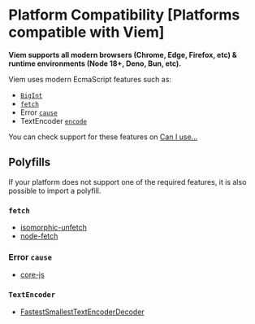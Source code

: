 # Platform Compatibility [Platforms compatible with Viem]

**Viem supports all modern browsers (Chrome, Edge, Firefox, etc) & runtime environments (Node 18+, Deno, Bun, etc).**

Viem uses modern EcmaScript features such as:

- [`BigInt`](https://developer.mozilla.org/en-US/docs/Web/JavaScript/Reference/Global_Objects/BigInt)
- [`fetch`](https://developer.mozilla.org/en-US/docs/Web/API/Fetch_API)
- Error [`cause`](https://developer.mozilla.org/en-US/docs/Web/JavaScript/Reference/Global_Objects/Error/cause)
- TextEncoder [`encode`](https://developer.mozilla.org/en-US/docs/Web/API/TextEncoder/encode)

You can check support for these features on [Can I use...](https://caniuse.com/)

## Polyfills

If your platform does not support one of the required features, it is also possible to import a polyfill.

### `fetch`

- [isomorphic-unfetch](https://github.com/developit/unfetch/tree/main/packages/isomorphic-unfetch)
- [node-fetch](https://github.com/node-fetch/node-fetch#providing-global-access)

### Error `cause`

- [core-js](https://github.com/zloirock/core-js)

### `TextEncoder`
- [FastestSmallestTextEncoderDecoder](https://github.com/anonyco/FastestSmallestTextEncoderDecoder)
